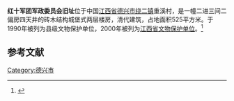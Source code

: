 {{coord|28|47|52|N|117|38|38|E|display=title|scale:10000}}
{{文物保护单位
| 级别 = 省级
| 省区市 = 江西省
| 名称 = 红十军团军政委员会旧址
| 图片 = 
| 所在 = [[江西省|江西省]][[德兴市|德兴市]]
| 分类 = 近现代重要史迹及代表性建筑
| 时代 = [[清|清]]
| 编号 = 
| 登录 = 2000年
}}
'''红十军团军政委员会旧址'''位于中国[[江西省|江西省]][[德兴市|德兴市]][[绕二镇|绕二镇]]重溪村，是一幢二进三间二偏房四天井的砖木结构城堡式两层楼房，清代建筑，占地面积525平方米。于1990年被列为县级文物保护单位，2000年被列为[[江西省文物保护单位|江西省文物保护单位]]。<ref>{{cite web|title=红十军团军政委员会旧址|publisher=上饶新闻网|url=http://www.srxww.com/article/20091204/1259892818.html}}{{dead link|date=2018年4月 |bot=InternetArchiveBot |fix-attempted=yes }}</ref>

==参考文献==
{{reflist}}

{{上饶市境内的江西省文物保护单位}}

{{DEFAULTSORT:hong}}
[[Category:德兴市|Category:德兴市]]